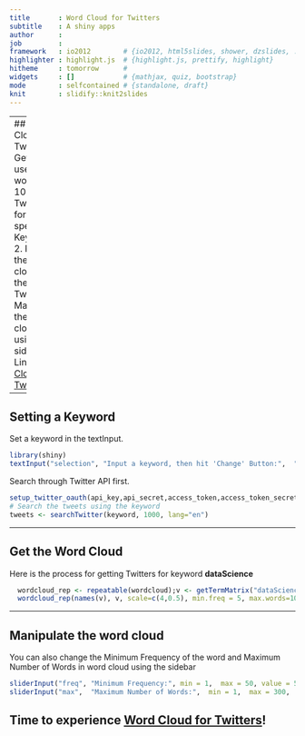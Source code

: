 ```yaml
---
title       : Word Cloud for Twitters
subtitle    : A shiny apps
author      : 
job         : 
framework   : io2012        # {io2012, html5slides, shower, dzslides, ...}
highlighter : highlight.js  # {highlight.js, prettify, highlight}
hitheme     : tomorrow      # 
widgets     : []            # {mathjax, quiz, bootstrap}
mode        : selfcontained # {standalone, draft}
knit        : slidify::knit2slides
---
```

 
---
## Word Cloud for Twitters
1. Get most used words in 1000 Twitters for a specific Keyword
2. Present the word cloud for the 1000 Twitters
3. Manipulate the word cloud using sidebar.
Link: [Word Cloud for Twitters](http://wt2pku.shinyapps.io/wordCloudTwitter)

---


## Setting a Keyword
Set a keyword in the textInput.
```r
library(shiny)
textInput("selection", "Input a keyword, then hit 'Change' Button:",  "dataScience")
```
Search through Twitter API first.
```r
setup_twitter_oauth(api_key,api_secret,access_token,access_token_secret)
# Search the tweets using the keyword
tweets <- searchTwitter(keyword, 1000, lang="en")
```

---


## Get the Word Cloud
Here is the process for getting Twitters for keyword **dataScience**

```r
  wordcloud_rep <- repeatable(wordcloud);v <- getTermMatrix("dataScience")
  wordcloud_rep(names(v), v, scale=c(4,0.5), min.freq = 5, max.words=100, colors=brewer.pal(8, "Dark2"))
```

---

## Manipulate the word cloud
You can also change the Minimum Frequency of the word and Maximum Number of Words in word cloud using the sidebar

```r
sliderInput("freq", "Minimum Frequency:", min = 1,  max = 50, value = 5),
sliderInput("max",  "Maximum Number of Words:",  min = 1,  max = 300,  value = 50)
```

Time to experience [Word Cloud for Twitters](http://wt2pku.shinyapps.io/wordCloudTwitter)!
----


